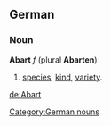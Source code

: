 ==German==
===Noun===
'''Abart''' ''f'' (plural '''Abarten''')
# [[species]], [[kind]], [[variety]].

{{de-conj-noun|Abart|Abarten|Abart|Abarten|Abart|Abarten|Abart|Abarten}}

[[Category:German nouns]]

[[de:Abart]]
